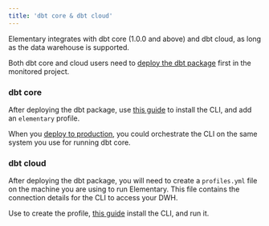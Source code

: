 ```yaml
---
title: 'dbt core & dbt cloud'
---
```


Elementary integrates with dbt core (1.0.0 and above) and dbt cloud, as long as the data warehouse is supported.

Both dbt core and cloud users need to [deploy the dbt package](../quickstart) first in the monitored project. 

### dbt core

After deploying the dbt package, use [this guide](../quickstart-cli) to install the CLI, and add an `elementary` profile.

When you [deploy to production](../deployment-and-configuration/elementary-in-production), you could orchestrate the CLI on the same system you use for running dbt core.

### dbt cloud

After deploying the dbt package, you will need to create a `profiles.yml` file on the machine you are using to run Elementary.
This file contains the connection details for the CLI to access your DWH.

Use to create the profile, [this guide](../quickstart-cli) install the CLI, and run it.

